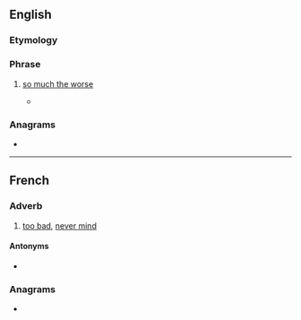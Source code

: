 ==English==

===Etymology===
{{bor|en|fr|tant pis}}

===Phrase===
{{en-phrase|head=tant pis}}

# {{lb|en|italicized|foreign phrase}} [[so much the worse]]
#* {{quote-book|en|year=1975|author=Tennessee Williams|authorlink=Tennessee Williams|title=Memoirs|publisher=New Directions Publishing|ISBN=9780811216692|page=105|year_published=2006|pageurl=https://books.google.com/books?id=UamrDjOFI2sC&lpg=PA105&dq=%22tant%20pis%22&pg=PA105|passage=Then deep melancholia struck her, the lace was left out of whatever fine lace should be kept in for moth protection, and the moths ate it up. Oh, well. '''Tant pis'''.}}

===Anagrams===
* {{anagrams|en|a=ainpstt|tanpits}}

----

==French==

===Adverb===
{{head|fr|adverb}}

# [[too bad]], [[never mind]]
#: {{ux|fr|― Elle ne sera pas là demain. ― Bon, '''tant pis''', ce n'est pas grave, on fera sans elle.|"She will not be there tomorrow." ―"Oh, '''too bad''', it's not important, we'll go on without her."}}
#: {{ux|fr|― Madame, j'ai oublié mes devoirs! ― '''Tant pis'''!|"Miss, I forgot my homework!" ―'''"Too bad"'''}}

====Antonyms====
* {{l|fr|tant mieux}}

===Anagrams===
* {{l|fr|pistant}}
